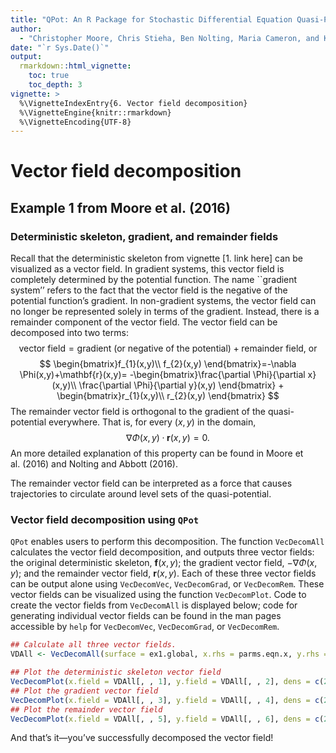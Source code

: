 ```yaml
---
title: "QPot: An R Package for Stochastic Differential Equation Quasi-Potential Analysis"
author:
  - "Christopher Moore, Chris Stieha, Ben Nolting, Maria Cameron, and Karen Abbott"
date: "`r Sys.Date()`"
output: 
  rmarkdown::html_vignette:
    toc: true
    toc_depth: 3
vignette: >
  %\VignetteIndexEntry{6. Vector field decomposition}
  %\VignetteEngine{knitr::rmarkdown}
  %\VignetteEncoding{UTF-8}
---
```


Vector field decomposition
========================================================
## Example 1 from Moore et al. (2016)
### Deterministic skeleton, gradient, and remainder fields
Recall that the deterministic skeleton from vignette [1. link here] can be visualized as a vector field. In gradient systems, this vector field is completely determined by the potential function. The name ``gradient system'' refers to the fact that the vector field is the negative of the potential function’s gradient.  In non-gradient systems, the vector field can no longer be represented solely in terms of the gradient.  Instead, there is a remainder component of the vector field. The vector field can be decomposed into two terms:
$$ \text{vector field} = \text{gradient (or negative of the potential)} + \text{remainder field} \text{, or}$$
$$
\begin{bmatrix}f_{1}(x,y)\\ f_{2}(x,y) \end{bmatrix}=-\nabla \Phi(x,y)+\mathbf{r}(x,y)= -\begin{bmatrix}\frac{\partial \Phi}{\partial x}(x,y)\\ \frac{\partial \Phi}{\partial y}(x,y) \end{bmatrix} + \begin{bmatrix}r_{1}(x,y)\\ r_{2}(x,y) \end{bmatrix}
$$
The remainder vector field is orthogonal to the gradient of the quasi-potential everywhere. That is, for every $(x, y)$ in the domain,
$$\nabla \Phi (x, y) · \mathbf{r}(x, y) = 0.$$
An more detailed explanation of this property can be found in Moore et al. (2016) and Nolting and Abbott (2016).

The remainder vector field can be interpreted as a force that causes trajectories to circulate around level sets of the quasi-potential.

### Vector field decomposition using `QPot`
`QPot` enables users to perform this decomposition. The function `VecDecomAll` calculates the vector field decomposition, and outputs three vector fields: the original deterministic skeleton, $\mathbf{f}(x, y)$; the gradient vector field, $-\nabla \Phi (x, y)$; and the remainder vector field, $\mathbf{r}(x, y)$. Each of these three vector fields can be output alone using `VecDecomVec`, `VecDecomGrad`, or `VecDecomRem`. These vector fields can be visualized using the function `VecDecomPlot`. Code to create the vector fields from `VecDecomAll` is displayed below; code for generating individual vector fields can be found in the man pages accessible by `help` for `VecDecomVec`, `VecDecomGrad`, or `VecDecomRem`. 

```r
## Calculate all three vector fields.
VDAll <- VecDecomAll(surface = ex1.global, x.rhs = parms.eqn.x, y.rhs = parms.eqn.y, x.bound = bounds.x, y.bound = bounds.y)

## Plot the deterministic skeleton vector field
VecDecomPlot(x.field = VDAll[, , 1], y.field = VDAll[, , 2], dens = c(25, 25), x.bound = bounds.x, y.bound = bounds.y, xlim = c(0, 11), ylim = c(0, 6), arrow.type = "proportional", tail.length = 0.35, head.length = 0.025)
## Plot the gradient vector field
VecDecomPlot(x.field = VDAll[, , 3], y.field = VDAll[, , 4], dens = c(25, 25), x.bound = bounds.x, y.bound = bounds.y, arrow.type = "proportional", tail.length = 0.35, head.length = 0.025)
## Plot the remainder vector field
VecDecomPlot(x.field = VDAll[, , 5], y.field = VDAll[, , 6], dens = c(25, 25), x.bound = bounds.x, y.bound = bounds.y, arrow.type = "proportional", tail.length = 0.35, head.length = 0.025)
```

And that's it---you've successfully decomposed the vector field!

